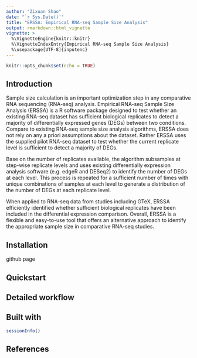 ```yaml
---
author: "Zixuan Shao"
date: "`r Sys.Date()`"
title: "ERSSA: Empirical RNA-seq Sample Size Analysis"
output: rmarkdown::html_vignette
vignette: >
  %\VignetteEngine{knitr::knitr}
  %\VignetteIndexEntry{Empirical RNA-seq Sample Size Analysis}
  %\usepackage[UTF-8]{inputenc}
---
```



```r
knitr::opts_chunk$set(echo = TRUE)
```

## Introduction

Sample size calculation is an important optimization step in any comparative RNA sequencing (RNA-seq) analysis. Empirical RNA-seq Sample Size Analysis (ERSSA) is a R software package designed to test whether an existing RNA-seq dataset has sufficient biological replicates to detect a majority of differentially expressed genes (DEGs) between two conditions. Compare to existing RNA-seq sample size analysis algorithms, ERSSA does not rely on any a priori assumptions about the dataset. Rather ERSSA uses the supplied pilot RNA-seq dataset to test whether the current replicate level is sufficient to detect a majority of DEGs. 

Base on the number of replicates available, the algorithm subsamples at step-wise replicate levels and uses existing differentially expression analysis software (e.g. edgeR and DESeq2) to identify the number of DEGs at each level. This process is repeated for a sufficient number of times with unique combinations of samples at each level to generate a distribution of the number of DEGs at each replicate level. 

When applied to RNA-seq data from studies including GTeX, ERSSA efficiently identified whether sufficient biological replicates have been included in the differential expression comparison. Overall, ERSSA is a flexible and easy-to-use tool that offers an alternative approach to identify the appropriate sample size in comparative RNA-seq studies.

## Installation

github page

## Quickstart


## Detailed workflow


## Built with
```r
sessionInfo()
```


## References




